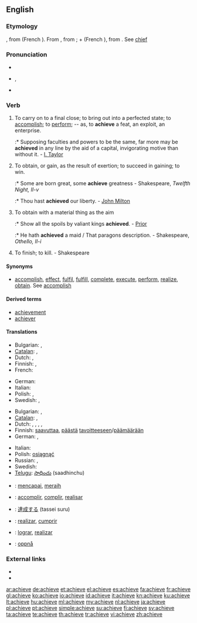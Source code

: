 ==English==

===Etymology===
{{etyl|enm}} {{term|acheven|lang=enm}}, from {{etyl|fro}} {{term|achever||[[achiever]]|lang=fro}} (French {{term|achever||to finish|lang=fr}}). From {{etyl|fro}} {{term|à|lang=fro}}, from {{etyl|la}} {{term||ad|lang=la}}; + {{term|chief|lang=fro}} (French {{term|chef||end, head|lang=fr}}), from {{etyl|la}} {{term|caput||head|lang=la}}. See [[chief]]

===Pronunciation===
* {{rhymes|iːv}}
* {{IPA|/əˈtʃiːv/}}, {{SAMPA|/@"tSi:v/}}
* {{audio|en-us-achieve.ogg|Audio (US)}}

===Verb===
{{en-verb|achiev|es}}

# To carry on to a final close; to bring out into a perfected state; to [[accomplish]]; to [[perform]]; -- as, to '''achieve''' a feat, an exploit, an enterprise.
#:* Supposing faculties and powers to be the same, far more may be '''achieved''' in any line by the aid of a capital, invigorating motive than without it. - [[I. Taylor]]
# To obtain, or gain, as the result of exertion; to succeed in gaining; to win.
#:* Some are born great, some '''achieve''' greatness - Shakespeare, ''Twelfth Night, II-v''
#:* Thou hast '''achieved''' our liberty. - [[w:John Milton|John Milton]]
# {{obsolete}} To obtain with a material thing as the aim
#:* Show all the spoils by valiant kings '''achieved'''. - [[Prior]]
#:* He hath '''achieved''' a maid / That paragons description. - Shakespeare, ''Othello, II-i''
# {{obsolete}} To finish; to kill. - Shakespeare

====Synonyms====
* [[accomplish]], [[effect]], [[fulfil]], [[fulfill]], [[complete]], [[execute]], [[perform]], [[realize]], [[obtain]]. See [[accomplish]]

====Derived terms====
* [[achievement]]
* [[achiever]]

====Translations====
{{trans-top|to carry on to a final close}}
* Bulgarian: {{t|bg|осъществявам}},  {{t|bg|реализирам}}
* [[Catalan]]: {{t|ca|acomplir}}, {{t|ca|aconseguir}}
* Dutch: {{t+|nl|bereiken}}, {{t+|nl|realiseren}}
* Finnish: {{t+|fi|saada aikaan}}, {{t+|fi|toteuttaa}}
* French: {{t+|fr|accomplir}}
{{trans-mid}}
* German: {{t+|de|erreichen}}
* Italian: {{t+|it|realizzare}}
* Polish: {{t+|pl|osiągnąć}}, {{t+|pl|zrealizować}}
* Swedish: {{t|sv|åstadkomma}}, {{t|sv|uppnå}}
{{trans-bottom}}

{{trans-top|to obtain, or gain as the result of exertion}}
* Bulgarian: {{t|bg|постигам}},  {{t|bg|достигам}}
* [[Catalan]]: {{t|ca|obtenir}}, {{t|ca|aconseguir}}
* Dutch: {{t+|nl|bereiken}}, {{t+|nl|realiseren}}, {{t+|nl|verwerven}}, {{t+|nl|winnen}}, {{t+|nl|verkrijgen}}
* Finnish: [[saavuttaa]], [[päästä]] [[tavoite|tavoitteeseen]]/[[päämäärä]]än
* German: {{t+|de|erreichen}}, {{t+|de|erlangen}}
{{trans-mid}}
* Italian: {{t+|it|ottenere}}
* Polish: [[osiągnąć]]
* Russian: {{t+|ru|добиться}},  {{t|ru|добиваться}}
* Swedish: {{t|sv|uppnå}}
* [[Telugu]]: [[సాధించు]] (saadhinchu)
{{trans-bottom}}

{{checktrans-top}}
* {{ttbc|id}}: [[capai|mencapai]], [[raih|meraih]]
* {{ttbc|ia}}: [[accomplir]], [[complir]], [[realisar]]
{{trans-mid}}
* {{ttbc|ja}}: [[達成する]] (tassei suru)
* {{ttbc|pt}}: [[realizar]], [[cumprir]]
* {{ttbc|es}}: [[lograr]], [[realizar]]
* {{ttbc|no}}: [[oppnå]]
{{trans-bottom}}

===External links===
* {{R:OneLook}}
* {{R:Webster 1913}}

[[ar:achieve]]
[[de:achieve]]
[[et:achieve]]
[[el:achieve]]
[[es:achieve]]
[[fa:achieve]]
[[fr:achieve]]
[[gl:achieve]]
[[ko:achieve]]
[[io:achieve]]
[[id:achieve]]
[[it:achieve]]
[[kn:achieve]]
[[ku:achieve]]
[[lt:achieve]]
[[hu:achieve]]
[[ml:achieve]]
[[my:achieve]]
[[nl:achieve]]
[[ja:achieve]]
[[pl:achieve]]
[[pt:achieve]]
[[simple:achieve]]
[[su:achieve]]
[[fi:achieve]]
[[sv:achieve]]
[[ta:achieve]]
[[te:achieve]]
[[th:achieve]]
[[tr:achieve]]
[[vi:achieve]]
[[zh:achieve]]